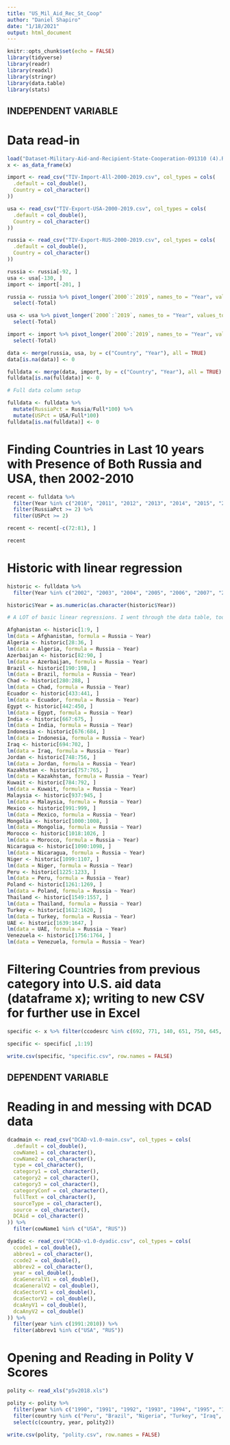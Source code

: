 ```yaml
---
title: "US_Mil_Aid_Rec_St_Coop"
author: "Daniel Shapiro"
date: "1/18/2021"
output: html_document
---
```


```r
knitr::opts_chunk$set(echo = FALSE)
library(tidyverse)
library(readr)
library(readxl)
library(stringr)
library(data.table)
library(stats)
```

## INDEPENDENT VARIABLE

# Data read-in

```r
load("Dataset-Military-Aid-and-Recipient-State-Cooperation-091310 (4).RData")
x <- as_data_frame(x)

import <- read_csv("TIV-Import-All-2000-2019.csv", col_types = cols(
  .default = col_double(),
  Country = col_character()
))

usa <- read_csv("TIV-Export-USA-2000-2019.csv", col_types = cols(
  .default = col_double(),
  Country = col_character()
))

russia <- read_csv("TIV-Export-RUS-2000-2019.csv", col_types = cols(
  .default = col_double(),
  Country = col_character()
))

russia <- russia[-92, ]
usa <- usa[-130, ]
import <- import[-201, ]

russia <- russia %>% pivot_longer(`2000`:`2019`, names_to = "Year", values_to = "Russia") %>%
  select(-Total)

usa <- usa %>% pivot_longer(`2000`:`2019`, names_to = "Year", values_to = "USA") %>%
  select(-Total)

import <- import %>% pivot_longer(`2000`:`2019`, names_to = "Year", values_to = "Full") %>%
  select(-Total)

data <- merge(russia, usa, by = c("Country", "Year"), all = TRUE)
data[is.na(data)] <- 0

fulldata <- merge(data, import, by = c("Country", "Year"), all = TRUE)
fulldata[is.na(fulldata)] <- 0

# Full data column setup

fulldata <- fulldata %>% 
  mutate(RussiaPct = Russia/Full*100) %>%
  mutate(USPct = USA/Full*100)
fulldata[is.na(fulldata)] <- 0
```

# Finding Countries in Last 10 years with Presence of Both Russia and USA, then 2002-2010

```r
recent <- fulldata %>%
  filter(Year %in% c("2010", "2011", "2012", "2013", "2014", "2015", "2016", "2017", "2018", "2019"))  %>%
  filter(RussiaPct >= 2) %>%
  filter(USPct >= 2)
```

```r
recent <- recent[-c(72:81), ]
```

```r
recent
```

# Historic with linear regression

```r
historic <- fulldata %>%
  filter(Year %in% c("2002", "2003", "2004", "2005", "2006", "2007", "2008", "2009", "2010"))

historic$Year = as.numeric(as.character(historic$Year))

# A LOT of basic linear regressions. I went through the data table, took a regression for each country that Russia sold to, looked at the slopes, and kept the ones that were positive. I then removed the ones from this list that the U.S. did not sell any weapons to during this period (Armenia, Croatia, Cyprus, Kenya, Libya, Mongolia, Senegal, Slovenia, Syria, Tajikistan, Turkmenistan, Uzbekistan, Vietnam).

Afghanistan <- historic[1:9, ]
lm(data = Afghanistan, formula = Russia ~ Year)
Algeria <- historic[28:36, ]
lm(data = Algeria, formula = Russia ~ Year)
Azerbaijan <- historic[82:90, ]
lm(data = Azerbaijan, formula = Russia ~ Year)
Brazil <- historic[190:198, ]
lm(data = Brazil, formula = Russia ~ Year)
Chad <- historic[280:288, ]
lm(data = Chad, formula = Russia ~ Year)
Ecuador <- historic[433:441, ]
lm(data = Ecuador, formula = Russia ~ Year)
Egypt <- historic[442:450, ]
lm(data = Egypt, formula = Russia ~ Year)
India <- historic[667:675, ]
lm(data = India, formula = Russia ~ Year)
Indonesia <- historic[676:684, ]
lm(data = Indonesia, formula = Russia ~ Year)
Iraq <- historic[694:702, ]
lm(data = Iraq, formula = Russia ~ Year)
Jordan <- historic[748:756, ]
lm(data = Jordan, formula = Russia ~ Year)
Kazakhstan <- historic[757:765, ]
lm(data = Kazakhstan, formula = Russia ~ Year)
Kuwait <- historic[784:792, ]
lm(data = Kuwait, formula = Russia ~ Year)
Malaysia <- historic[937:945, ]
lm(data = Malaysia, formula = Russia ~ Year)
Mexico <- historic[991:999, ]
lm(data = Mexico, formula = Russia ~ Year)
Mongolia <- historic[1000:1008, ]
lm(data = Mongolia, formula = Russia ~ Year)
Morocco <- historic[1018:1026, ]
lm(data = Morocco, formula = Russia ~ Year)
Nicaragua <- historic[1090:1098, ]
lm(data = Nicaragua, formula = Russia ~ Year)
Niger <- historic[1099:1107, ]
lm(data = Niger, formula = Russia ~ Year)
Peru <- historic[1225:1233, ]
lm(data = Peru, formula = Russia ~ Year)
Poland <- historic[1261:1269, ]
lm(data = Poland, formula = Russia ~ Year)
Thailand <- historic[1549:1557, ]
lm(data = Thailand, formula = Russia ~ Year)
Turkey <- historic[1612:1620, ]
lm(data = Turkey, formula = Russia ~ Year)
UAE <- historic[1639:1647, ]
lm(data = UAE, formula = Russia ~ Year)
Venezuela <- historic[1756:1764, ]
lm(data = Venezuela, formula = Russia ~ Year)
```

# Filtering Countries from previous category into U.S. aid data (dataframe x); writing to new CSV for further use in Excel

```r
specific <- x %>% filter(ccodesrc %in% c(692, 771, 140, 651, 750, 645, 663, 690, 475, 770, 135, 800, 640, 696, 704))

specific <- specific[ ,1:19]

write.csv(specific, "specific.csv", row.names = FALSE)
```

## DEPENDENT VARIABLE

# Reading in and messing with DCAD data

```r
dcadmain <- read_csv("DCAD-v1.0-main.csv", col_types = cols(
  .default = col_double(),
  cowName1 = col_character(),
  cowName2 = col_character(),
  type = col_character(),
  category1 = col_character(),
  category2 = col_character(),
  category3 = col_character(),
  categoryConf = col_character(),
  fullText = col_character(),
  sourceType = col_character(),
  source = col_character(),
  DCAid = col_character()
)) %>%
  filter(cowName1 %in% c("USA", "RUS"))
```

```r
dyadic <- read_csv("DCAD-v1.0-dyadic.csv", col_types = cols(
  ccode1 = col_double(),
  abbrev1 = col_character(),
  ccode2 = col_double(),
  abbrev2 = col_character(),
  year = col_double(),
  dcaGeneralV1 = col_double(),
  dcaGeneralV2 = col_double(),
  dcaSectorV1 = col_double(),
  dcaSectorV2 = col_double(),
  dcaAnyV1 = col_double(),
  dcaAnyV2 = col_double()
)) %>%
  filter(year %in% c(1991:2010)) %>%
  filter(abbrev1 %in% c("USA", "RUS"))
```

# Opening and Reading in Polity V Scores

```r
polity <- read_xls("p5v2018.xls") 
```

```r
polity <- polity %>%
  filter(year %in% c("1990", "1991", "1992", "1993", "1994", "1995", "1996", "1997", "1998", "1999", "2000", "2001", "2002", "2003", "2004", "2005", "2006", "2007", "2008", "2009", "2010", "2011", "2012", "2013", "2014", "2015", "2016", "2017", "2018")) %>%
  filter(country %in% c("Peru", "Brazil", "Nigeria", "Turkey", "Iraq", "Egypt", "Jordan", "Kuwait", "Bahrain", "UAE", "Uzbekistan", "India", "Pakistan", "Bangladesh", "Thailand")) %>%
  select(c(country, year, polity2))

write.csv(polity, "polity.csv", row.names = FALSE)
```